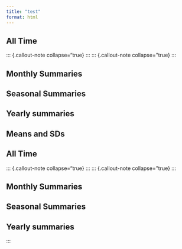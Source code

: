 ```yaml
---
title: "test"
format: html
---
```


::: {.callout-note collapse="true"}
## All Time
  ::: {.callout-note collapse="true}
  :::
  ::: {.callout-note collapse="true}
  :::
:::


## Monthly Summaries

## Seasonal Summaries

::: {.callout-note collapse="true"}
## Yearly summaries
:::

::: {.callout collapse="true}
## Means and SDs

::: {.callout-note collapse="true"}
## All Time
  ::: {.callout-note collapse="true}
  :::
  ::: {.callout-note collapse="true}
  :::
:::

:::


## Monthly Summaries

## Seasonal Summaries

::: {.callout-note collapse="true"}
## Yearly summaries
:::
:::